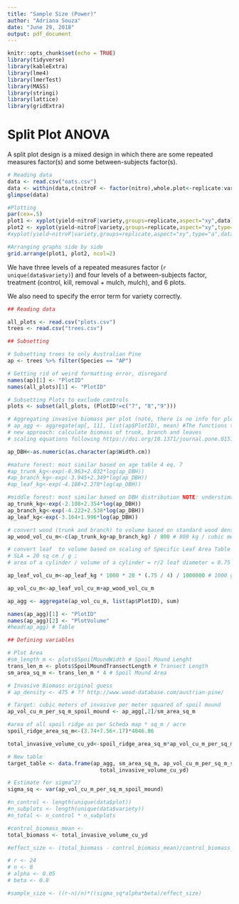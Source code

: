 ```yaml
---
title: "Sample Size (Power)"
author: "Adriana Souza"
date: "June 29, 2018"
output: pdf_document
---
```


```r
knitr::opts_chunk$set(echo = TRUE)
library(tidyverse)
library(kableExtra)
library(lme4)
library(lmerTest)
library(MASS)
library(stringi)
library(lattice)
library(gridExtra)
```

# Split Plot ANOVA

A split plot design is a mixed design in which there are some repeated measures factor(s) and some between-subjects factor(s). 

\vspace{2mm}

```r
# Reading data
data <- read.csv("oats.csv")
data <- within(data,c(nitroF <- factor(nitro),whole.plot<-replicate:variety))
glimpse(data)

#Plotting
par(cex=.5)
plot1 <- xyplot(yield~nitroF|variety,groups=replicate,aspect="xy",data)
plot2 <- xyplot(yield~nitroF|variety,groups=replicate,aspect="xy",type="o",data)
#xyplot(yield~nitroF|variety,groups=replicate,aspect="xy",type="a",data)

#Arranging graphs side by side
grid.arrange(plot1, plot2, ncol=2)
```

\newpage

We have three levels of a repeated measures factor (`r unique(data$variety)`) and four levels of a between-subjects factor, treatment (control, kill, removal + mulch, mulch), and 6 plots.

We also need to specify the error term for variety correctly. 

\vspace{2mm}

```r
## Reading data

all_plots <- read.csv("plots.csv")
trees <- read.csv("trees.csv")

## Subsetting

# Subsetting trees to only Australian Pine
ap <- trees %>% filter(Species == "AP")

# Getting rid of weird formatting error, disregard
names(ap)[1] <- "PlotID" 
names(all_plots)[1] <- "PlotID"

# Subsetting Plots to exclude controls
plots <- subset(all_plots, (PlotID!=c("7", "8","9")))

# Aggregating invasive biomass per plot (note, there is no info for plots 7,8,9)
# ap_agg <- aggregate(ap[, 11], list(ap$PlotID), mean) #The functions that race used were not precise and difficult to connect to volume
# new approach: calculate biomass of trunk, branch and leaves
# scaling equations following https://doi.org/10.1371/journal.pone.0151858

ap_DBH<-as.numeric(as.character(ap$Width.cm))

#mature forest: most similar based on age table 4 eq. 7
#ap_trunk_kg<-exp(-0.963+2.032*log(ap_DBH))
#ap_branch_kg<-exp(-3.945+2.349*log(ap_DBH))
#ap_leaf_kg<-exp(-4.108+2.270*log(ap_DBH))

#middle forest: most similar based on DBH distribution NOTE: understimate because of missing correction factor
ap_trunk_kg<-exp(-2.108+2.354*log(ap_DBH))
ap_branch_kg<-exp(-4.222+2.538*log(ap_DBH))
ap_leaf_kg<-exp(-3.164+1.996*log(ap_DBH))

# convert wood (trunk and branch) to volume based on standard wood density. http://www.wood-database.com/sheoak/
ap_wood_vol_cu_m<-c(ap_trunk_kg+ap_branch_kg) / 800 # 800 kg / cubic meter https://www.researchgate.net/publication/230701880_Effects_of_height_on_physical_properties_of_wood_of_Jhau_Casuarina_equisetifolia

# convert leaf  to volume based on scaling of Specific Leaf Area Table 1 N2 average drought and control https://onlinelibrary.wiley.com/doi/pdf/10.1046/j.1365-3040.1998.00302.x
# SLA = 20 sq cm / g ; 
# area of a cylinder / volume of a cylinder = r/2 leaf diameter = 0.75 

ap_leaf_vol_cu_m<-ap_leaf_kg * 1000 * 20 * (.75 / 4) / 1000000 # 1000 g / kg * 20 sq_cm / g, (0.75 cm / 4 ) cu_cm / sq_cm  / 10^6 cu_cm / cu_m

ap_vol_cu_m<-ap_leaf_vol_cu_m+ap_wood_vol_cu_m

ap_agg <- aggregate(ap_vol_cu_m, list(ap$PlotID), sum) 

names(ap_agg)[1] <- "PlotID"
names(ap_agg)[2] <- "PlotVolume"
#head(ap_agg) # Table

## Defining variables 

# Plot Area
#sm_length_m <- plots$SpoilMoundWidth # Spoil Mound Lenght
trans_len_m <- plots$SpoilMoundTransectLength # Transect Length
sm_area_sq_m <- trans_len_m * 4 # Spoil Mound Area

# Invasive Biomass original guess
# ap_density <- 475 # ?? http://www.wood-database.com/austrian-pine/

# Target: cubic meters of invasive per meter squared of spoil mound
ap_vol_cu_m_per_sq_m_spoil_mound <- ap_agg[,2]/sm_area_sq_m

#area of all spoil ridge as per Scheda map * sq_m / acre
spoil_ridge_area_sq_m<-(3.74+7.56+.17)*4046.86

total_invasive_volume_cu_yd<-spoil_ridge_area_sq_m*ap_vol_cu_m_per_sq_m_spoil_mound*1.30795

# New table
target_table <- data.frame(ap_agg, sm_area_sq_m, ap_vol_cu_m_per_sq_m_spoil_mound,
                             total_invasive_volume_cu_yd)

# Estimate for sigma^2?
sigma_sq <- var(ap_vol_cu_m_per_sq_m_spoil_mound)
```


```r
#n_control <- length(unique(data$plot))
#n_subplots <- length(unique(data$variety))
#n_total <- n_control * n_subplots

#control_biomass_mean <- 
total_biomass <- total_invasive_volume_cu_yd

#effect_size <- (total_biomass - control_biomass_mean)/control_biomass_mean

# r <- 24
# n <- 8
# alpha <- 0.05
# beta <- 0.8

#sample_size <- ((r-n)/n)*((sigma_sq*alpha*beta)/effect_size)
```